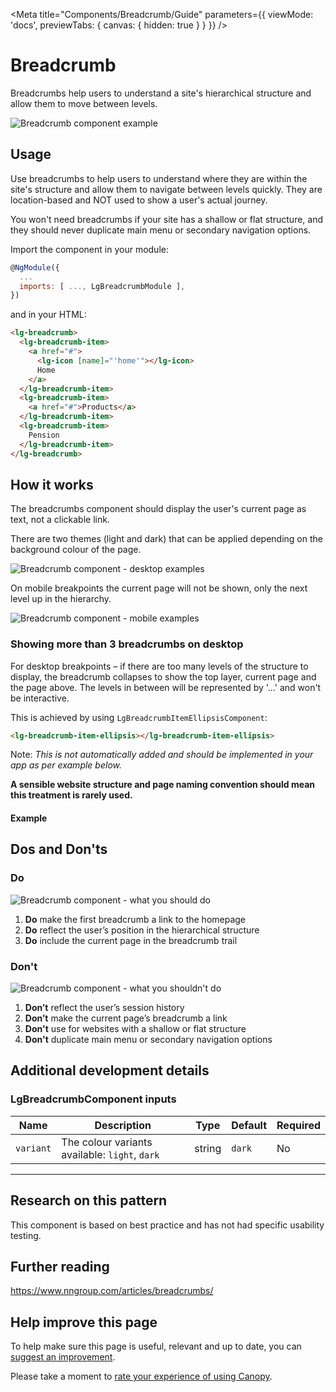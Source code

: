 
<Meta title="Components/Breadcrumb/Guide" parameters={{ viewMode: 'docs', previewTabs: { canvas: { hidden: true } } }} />

# Breadcrumb

<p class="standfirst">Breadcrumbs help users to understand a site's hierarchical structure and allow them to move between levels.</p>

![Breadcrumb component example](docs/breadcrumb/example.png)

## Usage

Use breadcrumbs to help users to understand where they are within the site's structure and allow them to navigate between levels quickly. They are location-based and NOT used to show a user's actual journey.

You won't need breadcrumbs if your site has a shallow or flat structure, and they should never duplicate main menu or secondary navigation options.

Import the component in your module:

```js
@NgModule({
  ...
  imports: [ ..., LgBreadcrumbModule ],
})
```



and in your HTML:

```html
<lg-breadcrumb>
  <lg-breadcrumb-item>
    <a href="#">
      <lg-icon [name]="'home'"></lg-icon>
      Home
    </a>
  </lg-breadcrumb-item>
  <lg-breadcrumb-item>
    <a href="#">Products</a>
  </lg-breadcrumb-item>
  <lg-breadcrumb-item>
    Pension
  </lg-breadcrumb-item>
</lg-breadcrumb>
```

## How it works

The breadcrumbs component should display the user's current page as text, not a clickable link.

There are two themes (light and dark) that can be applied depending on the background colour of the page.

![Breadcrumb component - desktop examples](docs/breadcrumb/desktop.png)



On mobile breakpoints the current page will not be shown, only the next level up in the hierarchy.

![Breadcrumb component - mobile examples](docs/breadcrumb/mobile.png)

### Showing more than 3 breadcrumbs on desktop

For desktop breakpoints – if there are too many levels of the structure to display, the breadcrumb collapses to show the top layer, current page and the page above. The levels in between will be represented by '...' and won't be interactive.

This is achieved by using `LgBreadcrumbItemEllipsisComponent`:

```html
<lg-breadcrumb-item-ellipsis></lg-breadcrumb-item-ellipsis>
```

Note: *This is not automatically added and should be implemented in your app as per example below.*

**A sensible website structure and page naming convention should mean this treatment is rarely used.**

#### Example

<Source id="components-breadcrumb-examples--ellipsis"></Source>

## Dos and Don'ts

### Do

![Breadcrumb component - what you should do](docs/breadcrumb/do.png)

1. **Do** make the first breadcrumb a link to the homepage
2. **Do** reflect the user’s position in the hierarchical structure
3. **Do** include the current page in the breadcrumb trail

### Don't

![Breadcrumb component - what you shouldn't do](docs/breadcrumb/dont.png)

1. **Don’t** reflect the user’s session history
2. **Don’t** make the current page’s breadcrumb a link
3. **Don't** use for websites with a shallow or flat structure
4. **Don't** duplicate main menu or secondary navigation options

## Additional development details

### LgBreadcrumbComponent inputs

| Name        | Description                                        | Type   | Default | Required |
| ----------- | -------------------------------------------------- | ------ | ------- | -------- |
| ``variant`` | The colour variants available: ``light``, ``dark`` | string | ``dark``    | No       |



------

## Research on this pattern

This component is based on best practice and has not had specific usability testing.

## Further reading

https://www.nngroup.com/articles/breadcrumbs/

## Help improve this page

To help make sure this page is useful, relevant and up to date, you can <a href="https://forms.office.com/r/6UMyXFeupH" target="_blank">suggest an improvement</a>.

Please take a moment to <a href="https://forms.office.com/r/ryiKP7ygUK" target="_blank">rate your experience of using Canopy</a>.
